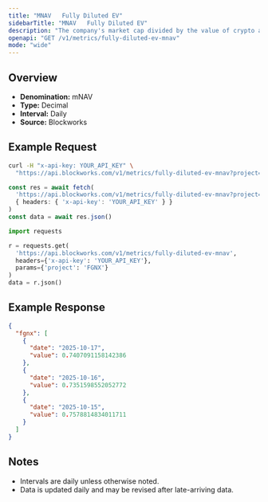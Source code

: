 ```yaml
---
title: "MNAV   Fully Diluted EV"
sidebarTitle: "MNAV   Fully Diluted EV"
description: "The company's market cap divided by the value of crypto asset holdings. Often called Basic mNAV, it is the most simplistic way to track the multiple the company trades at relative to its crypto assets held. This figure can be calculated using both the market cap and the enterprise value. Some Companies may hold a considerable amount of cash that has not yet been deployed into crypto, which the Enterprise Value calculation highlights."
openapi: "GET /v1/metrics/fully-diluted-ev-mnav"
mode: "wide"
---
```


## Overview

- **Denomination:** mNAV
- **Type:** Decimal
- **Interval:** Daily
- **Source:** Blockworks

## Example Request

<CodeGroup>

```bash cURL
curl -H "x-api-key: YOUR_API_KEY" \
  "https://api.blockworks.com/v1/metrics/fully-diluted-ev-mnav?project=FGNX"
```

```typescript TypeScript
const res = await fetch(
  'https://api.blockworks.com/v1/metrics/fully-diluted-ev-mnav?project=FGNX',
  { headers: { 'x-api-key': 'YOUR_API_KEY' } }
)
const data = await res.json()
```

```python Python
import requests

r = requests.get(
  'https://api.blockworks.com/v1/metrics/fully-diluted-ev-mnav',
  headers={'x-api-key': 'YOUR_API_KEY'},
  params={'project': 'FGNX'}
)
data = r.json()
```

</CodeGroup>

## Example Response

```json
{
  "fgnx": [
    {
      "date": "2025-10-17",
      "value": 0.7407091158142386
    },
    {
      "date": "2025-10-16",
      "value": 0.7351598552052772
    },
    {
      "date": "2025-10-15",
      "value": 0.7578814834011711
    }
  ]
}
```

## Notes
- Intervals are daily unless otherwise noted.
- Data is updated daily and may be revised after late-arriving data.
